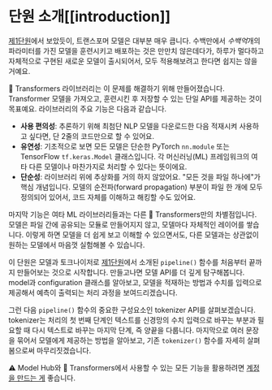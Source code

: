 # 단원 소개[[introduction]]

<CourseFloatingBanner
    chapter={2}
    classNames="absolute z-10 right-0 top-0"
/>

[제1단원](/course/chapter1)에서 보았듯이, 트랜스포머 모델은 대부분 매우 큽니다. 수백만에서 *수백억*개의 파라미터를 가진 모델을 훈련시키고 배포하는 것은 만만치 않은데다가, 하루가 멀다하고 자체적으로 구현된 새로운 모델이 출시되어서, 모두 적용해보려고 한다면 쉽지는 않을 거예요.

🤗 Transformers 라이브러리는 이 문제를 해결하기 위해 만들어졌습니다. Transformer 모델을 가져오고, 훈련시킨 후 저장할 수 있는 단일 API를 제공하는 것이 목표예요. 라이브러리의 주요 기능은 다음과 같습니다.

- **사용 편의성**: 추론하기 위해 최첨단 NLP 모델을 다운로드한 다음 적재시켜 사용하고 싶다면, 단 2줄의 코드만으로 할 수 있어요.
- **유연성**: 기초적으로 보면 모든 모델은 단순한 PyTorch `nn.module` 또는 TensorFlow `tf.keras.Model` 클래스입니다. 각 머신러닝(ML) 프레임워크의 여타 다른 모델이나 마찬가지로 처리할 수 있다는 뜻이에요.
- **단순성**: 라이브러리 위에 추상화를 거의 하지 않았어요. "모든 것을 파일 하나에"가 핵심 개념입니다. 모델의 순전파(forward propagation) 부분이 파일 한 개에 모두 정의되어 있어서, 코드 자체를 이해하고 해킹할 수도 있어요.

마지막 기능은 여타 ML 라이브러리들과는 다른 🤗 Transformers만의 차별점입니다. 모델은 파일 간에 공유되는 모듈로 만들어지지 않고, 모델마다 자체적인 레이어를 쌓습니다. 이렇게 하면 모델을 더 쉽게 보고 이해할 수 있으면서도, 다른 모델과는 상관없이 원하는 모델에서 마음껏 실험해볼 수 있습니다.

이 단원은 모델과 토크나이저로 [제1단원](/course/chapter1)에서 소개된 `pipeline()` 함수를 처음부터 끝까지 만들어보는 것으로 시작합니다. 만들고나면 모델 API를 더 깊게 탐구해봅니다. model과 configuration 클래스를 알아보고, 모델을 적재하는 방법과 수치를 입력으로 제공해서 예측이 출력되는 처리 과정을 보여드리겠습니다.

그런 다음 `pipeline()` 함수의 중요한 구성요소인 tokenizer API를 살펴보겠습니다. tokenizer는 처리의 첫 번째 단계인 텍스트를 신경망의 수치 입력으로 바꾸는 부분과 필요할 때 다시 텍스트로 바꾸는 마지막 단계, 즉 양끝을 다룹니다. 마지막으로 여러 문장을 묶어서 모델에게 제공하는 방법을 알아보고, 기존 `tokenizer()` 함수를 자세히 살펴봄으로써 마무리짓겠습니다.

<Tip>
⚠️ Model Hub와 🤗 Transformers에서 사용할 수 있는 모든 기능을 활용하려면 <a href="https://huggingface.co/join">계정을 만드는 게</a> 좋습니다.
</Tip>


<EditOnGithub source="https://github.com/huggingface/course/blob/main/chapters/ko/chapter2/1.mdx" />
